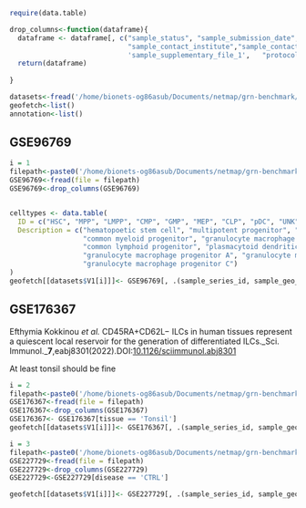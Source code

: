 ```R
require(data.table)
```

```R
drop_columns<-function(dataframe){
  dataframe <- dataframe[, c("sample_status", "sample_submission_date", "sample_last_update_date","sample_contact_name","sample_contact_email",          
                             "sample_contact_institute","sample_contact_address","sample_contact_city", "sample_contact_zip_postal_code", "sample_contact_country", 'sample_data_row_count', 'sample_contact_state', 
                             'sample_supplementary_file_1',   "protocol", "organism" ,"read_type", "data_source" ,"srr" , "srx" ) := NULL]
  return(dataframe)
  
}
```

```R
datasets<-fread('/home/bionets-og86asub/Documents/netmap/grn-benchmark/grn-benchmark-meta/data/metadata/GEO_accessions.txt', header = FALSE)
geofetch<-list()
annotation<-list()
```

## GSE96769

```R
i = 1
filepath<-paste0('/home/bionets-og86asub/Documents/netmap/grn-benchmark/grn-benchmark-meta/data/metadata/GEO_accessions/', datasets$V1[i],'/',datasets$V1[i], '_raw.csv')
GSE96769<-fread(file = filepath)
GSE96769<-drop_columns(GSE96769)


celltypes <- data.table(
  ID = c("HSC", "MPP", "LMPP", "CMP", "GMP", "MEP", "CLP", "pDC", "UNK", "GMP-A", "GMP-B", "GMP-C"),
  Description = c("hematopoetic stem cell", "multipotent progenitor", "lymphoid-primed multipotent progenitors",
                  "common myeloid progenitor", "granulocyte macrophage progenitor", "megakaryocyte-erythroid progenitor",
                  "common lymphoid progenitor", "plasmacytoid dendritic cells", "unknown",
                  "granulocyte macrophage progenitor A", "granulocyte macrophage progenitor B",
                  "granulocyte macrophage progenitor C")
)
geofetch[[datasets$V1[i]]]<- GSE96769[, .(sample_series_id, sample_geo_accession)]
```

## GSE176367
Efthymia Kokkinou _et al._ CD45RA+CD62L− ILCs in human tissues represent a quiescent local reservoir for the generation of differentiated ILCs._Sci. Immunol._**7**,eabj8301(2022).DOI:[10.1126/sciimmunol.abj8301](https://doi.org/10.1126/sciimmunol.abj8301)

At least tonsil should be fine
```R
i = 2
filepath<-paste0('/home/bionets-og86asub/Documents/netmap/grn-benchmark/grn-benchmark-meta/data/metadata/GEO_accessions/', datasets$V1[i],'/',datasets$V1[i], '_raw.csv')
GSE176367<-fread(file = filepath)
GSE176367<-drop_columns(GSE176367)
GSE176367<- GSE176367[tissue == 'Tonsil']
geofetch[[datasets$V1[i]]]<- GSE176367[, .(sample_series_id, sample_geo_accession)]


```


```R
i = 3
filepath<-paste0('/home/bionets-og86asub/Documents/netmap/grn-benchmark/grn-benchmark-meta/data/metadata/GEO_accessions/', datasets$V1[i],'/',datasets$V1[i], '_raw.csv')
GSE227729<-fread(file = filepath)
GSE227729<-drop_columns(GSE227729)
GSE227729<-GSE227729[disease == 'CTRL']

geofetch[[datasets$V1[i]]]<- GSE227729[, .(sample_series_id, sample_geo_accession)]


```


